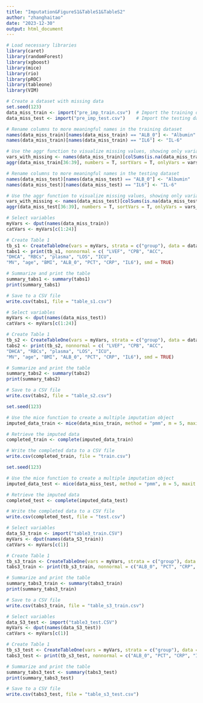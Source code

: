 ---
title: "Imputation&FigureS1&TableS1&TableS2"
author: "zhanghaitao"
date: "2023-12-30"
output: html_document
---

```{r setup, include=FALSE}
# Load necessary libraries
library(caret)
library(randomForest)
library(xgboost)
library(mice)
library(rio)
library(pROC)
library(tableone)
library(VIM)

# Create a dataset with missing data
set.seed(123)
data_miss_train <- import("pre_imp_train.csv")  # Import the training dataset with missing values
data_miss_test <- import("pre_imp_test.csv")    # Import the testing dataset with missing values
```

```{r}
# Rename columns to more meaningful names in the training dataset
names(data_miss_train)[names(data_miss_train) == "ALB_0"] <- "Albumin"
names(data_miss_train)[names(data_miss_train) == "IL6"] <- "IL-6"

# Use the aggr function to visualize missing values, showing only variables with missing data
vars_with_missing <- names(data_miss_train)[colSums(is.na(data_miss_train)) > 0]
aggr(data_miss_train[36:39], numbers = T, sortVars = T, onlyVars = vars_with_missing, cex.axis = 0.8)

# Rename columns to more meaningful names in the testing dataset
names(data_miss_test)[names(data_miss_test) == "ALB_0"] <- "Albumin"
names(data_miss_test)[names(data_miss_test) == "IL6"] <- "IL-6"

# Use the aggr function to visualize missing values, showing only variables with missing data
vars_with_missing <- names(data_miss_test)[colSums(is.na(data_miss_test)) > 0]
aggr(data_miss_test[36:39], numbers = T, sortVars = T, onlyVars = vars_with_missing, cex.axis = 0.8)
```

```{r}
# Select variables
myVars <- dput(names(data_miss_train))
catVars <- myVars[c(1:24)]

# Create Table 1
tb_s1 <- CreateTableOne(vars = myVars, strata = c("group"), data = data_miss_train, factorVars = catVars)
tabs1 <- print(tb_s1, nonnormal = c( "LVEF", "CPB", "ACC", 
"DHCA", "RBCs", "plasma", "LOS", "ICU", 
"MV", "age", "BMI", "ALB_0", "PCT", "CRP", "IL6"), smd = TRUE)

# Summarize and print the table
summary_tabs1 <- summary(tabs1)
print(summary_tabs1)

# Save to a CSV file
write.csv(tabs1, file = "table_s1.csv")
```

```{r}
# Select variables
myVars <- dput(names(data_miss_test))
catVars <- myVars[c(1:24)]

# Create Table 1
tb_s2 <- CreateTableOne(vars = myVars, strata = c("group"), data = data_miss_test, factorVars = catVars)
tabs2 <- print(tb_s2, nonnormal = c( "LVEF", "CPB", "ACC", 
"DHCA", "RBCs", "plasma", "LOS", "ICU", 
"MV", "age", "BMI", "ALB_0", "PCT", "CRP", "IL6"), smd = TRUE)

# Summarize and print the table
summary_tabs2 <- summary(tabs2)
print(summary_tabs2)

# Save to a CSV file
write.csv(tabs2, file = "table_s2.csv")
```

```{r}
set.seed(123)

# Use the mice function to create a multiple imputation object
imputed_data_train <- mice(data_miss_train, method = "pmm", m = 5, maxit = 50)

# Retrieve the imputed data
completed_train <- complete(imputed_data_train)

# Write the completed data to a CSV file
write.csv(completed_train, file = "train.csv")
```

```{r}
set.seed(123)

# Use the mice function to create a multiple imputation object
imputed_data_test <- mice(data_miss_test, method = "pmm", m = 5, maxit = 50)

# Retrieve the imputed data
completed_test <- complete(imputed_data_test)

# Write the completed data to a CSV file
write.csv(completed_test, file = "test.csv")
```

```{r}
# Select variables
data_S3_train <- import("table3_train.CSV")
myVars <- dput(names(data_S3_train))
catVars <- myVars[c(1)]

# Create Table 1
tb_s3_train <- CreateTableOne(vars = myVars, strata = c("group"), data = data_S3_train, factorVars = catVars)
tabs3_train <- print(tb_s3_train, nonnormal = c("ALB_0", "PCT", "CRP", "IL6"), smd = TRUE)

# Summarize and print the table
summary_tabs3_train <- summary(tabs3_train)
print(summary_tabs3_train)

# Save to a CSV file
write.csv(tabs3_train, file = "table_s3_train.csv")
```


```{r}
# Select variables
data_S3_test <- import("table3_test.CSV")
myVars <- dput(names(data_S3_test))
catVars <- myVars[c(1)]

# Create Table 1
tb_s3_test <- CreateTableOne(vars = myVars, strata = c("group"), data = data_S3_test, factorVars = catVars)
tabs3_test <- print(tb_s3_test, nonnormal = c("ALB_0", "PCT", "CRP", "IL6"), smd = TRUE)

# Summarize and print the table
summary_tabs3_test <- summary(tabs3_test)
print(summary_tabs3_test)

# Save to a CSV file
write.csv(tabs3_test, file = "table_s3_test.csv")
```